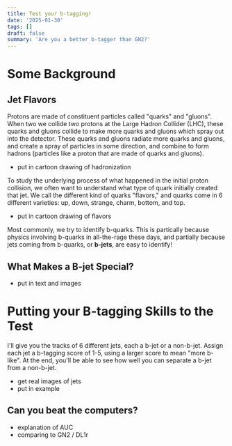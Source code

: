 ```yaml
---
title: Test your b-tagging!
date: '2025-01-30'
tags: []
draft: false
summary: 'Are you a better b-tagger than GN2?'
---
```


# Some Background

## Jet Flavors

Protons are made of constituent particles called "quarks" and "gluons". When two we collide two protons at the Large Hadron Collider (LHC), these quarks and gluons collide to make more quarks and gluons which spray out into the detector.
These quarks and gluons radiate more quarks and gluons, and create a spray of particles in some direction, and combine to form hadrons (particles like a proton that are made of quarks and gluons).

- put in cartoon drawing of hadronization

To study the underlying process of what happened in the initial proton collision, we often want to understand what type of quark initially created that jet. We call the different kind of quarks "flavors," and quarks come in 6 different varieties: up, down, strange, charm, bottom, and top.

- put in cartoon drawing of flavors

Most commonly, we try to identify b-quarks. This is partically because physics involving b-quarks in all-the-rage these days, and partially because jets coming from b-quarks, or **b-jets**, are easy to identify!

## What Makes a B-jet Special?

- put in text and images

# Putting your B-tagging Skills to the Test

I'll give you the tracks of 6 different jets, each a b-jet or a non-b-jet. Assign each jet a b-tagging score of 1-5, using a larger score to mean "more b-like".
At the end, you'll be able to see how well you can separate a b-jet from a non-b-jet.

- get real images of jets
- put in example

<div>
  <GuessTheImage />
</div>

## Can you beat the computers?

- explanation of AUC
- comparing to GN2 / DL1r
